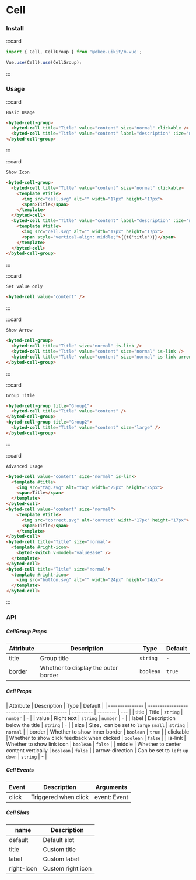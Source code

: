 # Cell

### Install

:::card

```javascript
import { Cell, CellGroup } from '@okee-uikit/m-vue';

Vue.use(Cell).use(CellGroup);
```

:::

### Usage

:::card

```topic
Basic Usage
```

```html
<byted-cell-group>
  <byted-cell title="Title" value="content" size="normal" clickable />
  <byted-cell title="Title" value="content" label="description" :ize="normal" clickable middle/>
</byted-cell-group>
```

:::

:::card

```topic
Show Icon
```

```html
<byted-cell-group>
  <byted-cell title="Title" value="content" size="normal" clickable>  
    <template #title>
      <img src="cell.svg" alt="" width="17px" height="17px">
      <span>Title</span>
    </template>
  </byted-cell>
  <byted-cell title="Title" value="content" label="description" :ize="normal" clickable middle>
    <template #title>
      <img src="cell.svg" alt="" width="17px" height="17px">
      <span style="vertical-align: middle;">{{t('title')}}</span>
    </template>
  </byted-cell>
</byted-cell-group>
```

:::

:::card

```topic
Set value only
```

```html
<byted-cell value="content" />
```

:::

:::card

```topic
Show Arrow
```

```html
<byted-cell-group>
  <byted-cell title="Title" size="normal" is-link />
  <byted-cell title="Title" value="content" size="normal" is-link />
  <byted-cell title="Title" value="content" size="normal" is-link arrow-direction="down"/>
</byted-cell-group>
```

:::

:::card

```topic
Group Title
```

```html
<byted-cell-group title="Group1">
  <byted-cell title="Title" value="content" />
</byted-cell-group>
<byted-cell-group title="Group2">
  <byted-cell title="Title" value="content" size="large" />
</byted-cell-group>
```

:::

:::card

```topic
Advanced Usage
```

```html
<byted-cell value="content" size="normal" is-link>
  <template #title>
    <img src="tag.svg" alt="tag" width="25px" height="25px">
    <span>Title</span>
  </template>
</byted-cell>
<byted-cell value="content" size="normal">
    <template #title>
      <img src="correct.svg" alt="correct" width="17px" height="17px">
      <span>Title</span>
    </template>
</byted-cell>
<byted-cell title="Title" size="normal">
  <template #right-icon>
    <byted-switch v-model="valueBase" />
  </template>
</byted-cell>
<byted-cell title="Title" size="normal">
  <template #right-icon>
    <img src="button.svg" alt="" width="24px" height="24px">
  </template>
</byted-cell>
```

:::

### API

##### CellGroup Props

| Attribute | Description                         | Type      | Default |
| --------- | ----------------------------------- | --------- | ------- |
| title     | Group title                         | `string`  | `-`     |
| border    | Whether to display the outer border | `boolean` | `true`  |

##### Cell Props

| Attribute       | Description                                 | Type      | Default  |
| --------------- | ------------------------------------------- | --------- | -------- | --- |
| title           | Title                                       | `string` &#124; `number` | -   |
| value           | Right text                                  | `string` &#124; `number` | -   |
| label           | Description below the title                 | `string`  | -        |
| size            | Size，can be set to `large` `small`         | `string`  | `normal` |
| border          | Whether to show inner border                | `boolean` | `true`   |
| clickable       | Whether to show click feedback when clicked | `boolean` | `false`  |
| is-link         | Whether to show link icon                   | `boolean` | `false`  |
| middle          | Whether to center content vertically        | `boolean` | `false`  |
| arrow-direction | Can be set to `left` `up` `down`            | `string`  | -        |

##### Cell Events

| Event | Description          | Arguments    |
| ----- | -------------------- | ------------ |
| click | Triggered when click | event: Event |

##### Cell Slots

| name       | Description       |
| ---------- | ----------------- |
| default    | Default slot      |
| title      | Custom title      |
| label      | Custom label      |
| right-icon | Custom right icon |
